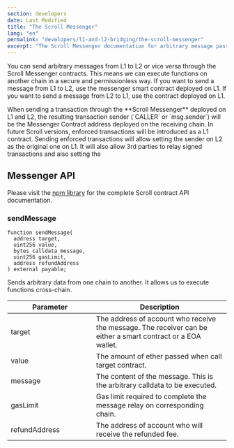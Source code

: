 ```yaml
---
section: developers
date: Last Modified
title: "The Scroll Messenger"
lang: "en"
permalink: "developers/l1-and-l2-bridging/the-scroll-messenger"
excerpt: "The Scroll Messenger documentation for arbitrary message passing between L1 and L2."
---
```



You can send arbitrary messages from L1 to L2 or vice versa through the Scroll Messenger contracts. This means we can execute functions on another chain in a secure and permissionless way. If you want to send a message from L1 to L2, use the messenger smart contract deployed on L1. If you want to send a message from L2 to L1, use the contract deployed on L1.

<Aside type="caution" title="">
  When sending a transaction through the **Scroll Messenger** deployed on L1 and L2, the resulting transaction sender
  (`CALLER` or `msg.sender`) will be the Messenger Contract address deployed on the receiving chain. In future Scroll
  versions, enforced transactions will be introduced as a L1 contract. Sending enforced transactions will allow setting
  the sender on L2 as the original one on L1. It will also allow 3rd parties to relay signed transactions and also
  setting the&#x20;
</Aside>

## Messenger API

Please visit the [npm library](https://www.npmjs.com/package/@scroll-tech/contracts?activeTab=code) for the complete Scroll contract API documentation.

### sendMessage

```solidity
function sendMessage(
  address target,
  uint256 value,
  bytes calldata message,
  uint256 gasLimit,
  address refundAddress
) external payable;
```

Sends arbitrary data from one chain to another. It allows us to execute functions cross-chain.

<table>
  <thead>
    <tr>
      <th width="180">Parameter</th>
      <th>Description</th>
    </tr>
  </thead>
  <tbody>
    <tr>
      <td>target</td>
      <td>
        The address of account who receive the message. The receiver can be either a smart contract or a EOA wallet.
      </td>
    </tr>
    <tr>
      <td>value</td>
      <td>The amount of ether passed when call target contract.</td>
    </tr>
    <tr>
      <td>message</td>
      <td>The content of the message. This is the arbitrary calldata to be executed.</td>
    </tr>
    <tr>
      <td>gasLimit</td>
      <td>Gas limit required to complete the message relay on corresponding chain.</td>
    </tr>
    <tr>
      <td>refundAddress</td>
      <td>The address of account who will receive the refunded fee.</td>
    </tr>
  </tbody>
</table>
